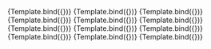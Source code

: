 

<Meta title="Components/InputText/Type" component={VvInputText} />

<Canvas>
	<Story
		name="Text"
		play={testInputText}
		args={{
			name: 'input-text',
			label: 'Text',
			type: 'text',
			'data-testId': 'input-text'
		}}>
		{Template.bind({})}
	</Story>
</Canvas>

<Canvas>
	<Story
		name="Password"
		play={testInputText}
		args={{
			name: 'input-password',
			label: 'Password',
			type: 'password',
			'data-testId': 'input-text'
		}}>
		{Template.bind({})}
	</Story>
</Canvas>

<Canvas>
	<Story
		name="Date"
		play={testInputText}
		args={{
			name: 'input-date',
			label: 'Date',
			type: 'date',
			'data-testId': 'input-text'
		}}>
		{Template.bind({})}
	</Story>
</Canvas>

<Canvas>
	<Story
		name="DateTime"
		play={testInputText}
		args={{
			name: 'input-datetime',
			label: 'Date Time',
			type: 'datetime-local',
			'data-testId': 'input-text'
		}}>
		{Template.bind({})}
	</Story>
</Canvas>

<Canvas>
	<Story
		name="Number"
		play={testInputText}
		args={{
			name: 'input-number',
			label: 'Number',
			type: 'number',
			'data-testId': 'input-text'
		}}>
		{Template.bind({})}
	</Story>
</Canvas>

<Canvas>
	<Story
		name="Time"
		play={testInputText}
		args={{
			name: 'input-time',
			label: 'Time',
			type: 'time',
			'data-testId': 'input-text'
		}}>
		{Template.bind({})}
	</Story>
</Canvas>

<Canvas>
	<Story
		name="Email"
		play={testInputText}
		args={{
			name: 'input-email',
			label: 'Email',
			type: 'email',
			'data-testId': 'input-text'
		}}>
		{Template.bind({})}
	</Story>
</Canvas>

<Canvas>
	<Story
		name="Tel"
		play={testInputText}
		args={{
			name: 'input-tel',
			label: 'Tel',
			type: 'tel',
			'data-testId': 'input-text'
		}}>
		{Template.bind({})}
	</Story>
</Canvas>

<Canvas>
	<Story
		name="Url"
		play={testInputText}
		args={{
			name: 'input-url',
			label: 'Url',
			type: 'url',
			'data-testId': 'input-text'
		}}>
		{Template.bind({})}
	</Story>
</Canvas>

<Canvas>
	<Story
		name="Color"
		play={testInputText}
		args={{
			name: 'input-color',
			label: 'Color',
			type: 'color',
			'data-testId': 'input-text'
		}}>
		{Template.bind({})}
	</Story>
</Canvas>

<Canvas>
	<Story
		name="Search"
		play={testInputText}
		args={{
			name: 'input-search',
			label: 'Search',
			type: 'search',
			'data-testId': 'input-text',
			icon: 'search',
			iconPosition: 'left'
		}}>
		{Template.bind({})}
	</Story>
</Canvas>

<Canvas>
	<Story
		name="File"
		play={testInputText}
		args={{
			name: 'input-file',
			label: 'File',
			type: 'file',
			'data-testId': 'input-text'
		}}>
		{Template.bind({})}
	</Story>
</Canvas>
